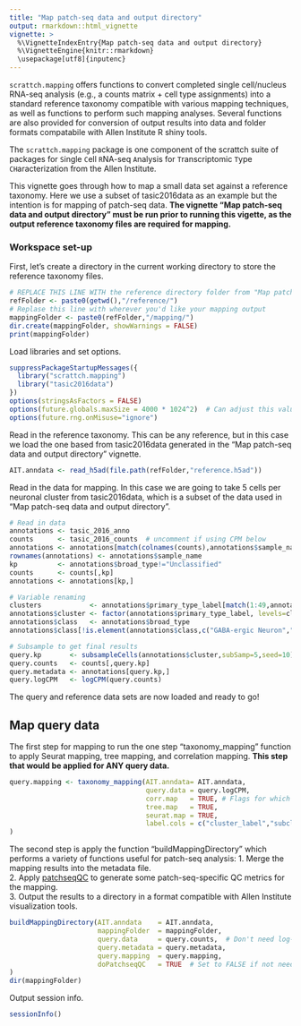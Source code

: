 ```yaml
---
title: "Map patch-seq data and output directory"
output: rmarkdown::html_vignette
vignette: >
  %\VignetteIndexEntry{Map patch-seq data and output directory}
  %\VignetteEngine{knitr::rmarkdown}
  \usepackage[utf8]{inputenc} 
---
```

  
`scrattch.mapping` offers functions to convert completed single cell/nucleus RNA-seq analysis (e.g., a counts matrix + cell type assignments) into a standard reference taxonomy compatible with various mapping techniques, as well as functions to perform such mapping analyses.  Several functions are also provided for conversion of output results into data and folder formats compatabile with Allen Institute R shiny tools.  
  
The `scrattch.mapping` package is one component of the scrattch suite of packages for `S`ingle `C`ell `R`NA-seq `A`nalysis for `T`ranscriptomic `T`ype `CH`aracterization from the Allen Institute.  
  
This vignette goes through how to map a small data set against a reference taxonomy. Here we use a subset of tasic2016data as an example but the intention is for mapping of patch-seq data. **The vignette "Map patch-seq data and output directory" must be run prior to running this vigette, as the output reference taxonomy files are required for mapping.**
  
  
### Workspace set-up  
  
First, let's create a directory in the current working directory to store the reference taxonomy files.  
  
```r
# REPLACE THIS LINE WITH the reference directory folder from "Map patch-seq data and output directory"
refFolder <- paste0(getwd(),"/reference/")  
# Replase this line with wherever you'd like your mapping output
mappingFolder <- paste0(refFolder,"/mapping/")
dir.create(mappingFolder, showWarnings = FALSE)
print(mappingFolder)
```

  
Load libraries and set options.  
  
```r
suppressPackageStartupMessages({
  library("scrattch.mapping")
  library("tasic2016data")
})
options(stringsAsFactors = FALSE)
options(future.globals.maxSize = 4000 * 1024^2)  # Can adjust this value if needed, depending on number of cells
options(future.rng.onMisuse="ignore")
```
  
  
Read in the reference taxonomy.  This can be any reference, but in this case we load the one based from tasic2016data generated in the "Map patch-seq data and output directory" vignette.  
  
```r
AIT.anndata <- read_h5ad(file.path(refFolder,"reference.h5ad"))
```
  
  
Read in the data for mapping.  In this case we are going to take 5 cells per neuronal cluster from tasic2016data, which is a subset of the data used in "Map patch-seq data and output directory".
  
```r
# Read in data
annotations <- tasic_2016_anno
counts      <- tasic_2016_counts  # uncomment if using CPM below
annotations <- annotations[match(colnames(counts),annotations$sample_name),]  # Put them in the correct order
rownames(annotations) <- annotations$sample_name  
kp          <- annotations$broad_type!="Unclassified"
counts      <- counts[,kp]
annotations <- annotations[kp,]

# Variable renaming
clusters            <- annotations$primary_type_label[match(1:49,annotations$primary_type_id)]
annotations$cluster <- factor(annotations$primary_type_label, levels=clusters)
annotations$class   <- annotations$broad_type
annotations$class[!is.element(annotations$class,c("GABA-ergic Neuron","Glutamatergic Neuron"))] = "Non-neuronal"

# Subsample to get final results
query.kp       <- subsampleCells(annotations$cluster,subSamp=5,seed=10)&(annotations$class!="Non-neuronal")
query.counts   <- counts[,query.kp]
query.metadata <- annotations[query.kp,]
query.logCPM   <- logCPM(query.counts)
```
  
The query and reference data sets are now loaded and ready to go!  
  
  
## Map query data 
  
The first step for mapping to run the one step "taxonomy_mapping" function to apply Seurat mapping, tree mapping, and correlation mapping.  **This step that would be applied for ANY query data.**  
  
```r
query.mapping <- taxonomy_mapping(AIT.anndata= AIT.anndata,
                                  query.data = query.logCPM, 
                                  corr.map   = TRUE, # Flags for which mapping algorithms to run
                                  tree.map   = TRUE, 
                                  seurat.map = TRUE, 
                                  label.cols = c("cluster_label","subclass_label", "class_label") # Columns to map against
)
```
  
  
The second step is apply the function "buildMappingDirectory" which performs a variety of functions useful for patch-seq analysis:
1. Merge the mapping results into the metadata file.  
2. Apply [patchseqQC](https://github.com/PavlidisLab/patchSeqQC/) to generate some patch-seq-specific QC metrics for the mapping.  
3. Output the results to a directory in a format compatible with Allen Institute visualization tools.  
  
```r
buildMappingDirectory(AIT.anndata    = AIT.anndata, 
                      mappingFolder  = mappingFolder,
                      query.data     = query.counts,  # Don't need log-normalized data here
                      query.metadata = query.metadata,
                      query.mapping  = query.mapping,
                      doPatchseqQC   = TRUE  # Set to FALSE if not needed or if writePatchseqQCmarkers was not applied in reference generation
)
dir(mappingFolder)
```

  
Output session info.  
  
```r
sessionInfo()
```

